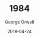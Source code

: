 ---
title: "1984"
author: "George Orwell"
published: true
status: "listened"
date: "2018-04-24"
bookType: "audiobook"
tag: "Literature"
cover: "/books/1984.jpg"
--- 